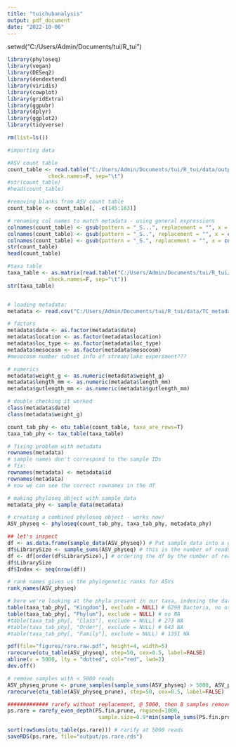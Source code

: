 ```yaml
---
title: "tuichubanalysis"
output: pdf_document
date: "2022-10-06"
---
```

setwd("C:/Users/Admin/Documents/tui/R_tui")

```r
library(phyloseq)
library(vegan)
library(DESeq2)
library(dendextend) 
library(viridis) 
library(cowplot)
library(gridExtra)
library(ggpubr)
library(dplyr)
library(ggplot2)
library(tidyverse)
```

```r

rm(list=ls())

#importing data

#ASV count table
count_table <- read.table("C:/Users/Admin/Documents/tui/R_tui/data/outputs/ASV_counts_decontam.tsv", header=T, row.names=1,
             check.names=F, sep="\t")
#str(count_table)
#head(count_table)

#removing blanks from ASV count table
count_table <- count_table[, -c(145:163)]

# renaming col names to match metadata - using general expressions
colnames(count_table) <- gsub(pattern = "_S...", replacement = "", x = colnames(count_table))
colnames(count_table) <- gsub(pattern = "_S..", replacement = "", x = colnames(count_table))
colnames(count_table) <- gsub(pattern = "_S.", replacement = "", x = colnames(count_table))
str(count_table)
head(count_table)

#taxa table 
taxa_table <- as.matrix(read.table("C:/Users/Admin/Documents/tui/R_tui/data/outputs/ASV_taxonomy_decontam.tsv", header=T, row.names=1,
             check.names=F, sep="\t"))
str(taxa_table)


# loading metadata: 
metadata <- read.csv("C:/Users/Admin/Documents/tui/R_tui/data/TC_metadata.csv")

# factors
metadata$date <- as.factor(metadata$date)
metadata$location <- as.factor(metadata$location)
metadata$loc_type <- as.factor(metadata$loc_type)
metadata$mesocosm <- as.factor(metadata$mesocosm)
#mesocosm number subset info of stream/lake experiment???

# numerics
metadata$weight_g <- as.numeric(metadata$weight_g)
metadata$length_mm <- as.numeric(metadata$length_mm)
metadata$gutlength_mm <- as.numeric(metadata$gutlength_mm)

# double checking it worked
class(metadata$date)
class(metadata$weight_g)
```

```r
count_tab_phy <- otu_table(count_table, taxa_are_rows=T)
taxa_tab_phy <- tax_table(taxa_table)

# fixing problem with metadata
rownames(metadata) 
# sample names don't correspond to the sample IDs 
# fix: 
rownames(metadata) <- metadata$id
rownames(metadata)
# now we can see the correct rownames in the df 

# making phyloseq object with sample data 
metadata_phy <- sample_data(metadata)

# creating a combined phyloseq object - works now! 
ASV_physeq <- phyloseq(count_tab_phy, taxa_tab_phy, metadata_phy) 

## let's inspect
df <- as.data.frame(sample_data(ASV_physeq)) # Put sample_data into a ggplot-friendly data.frame
df$LibrarySize <- sample_sums(ASV_physeq) # this is the number of reads corresponding to each sample 
df <- df[order(df$LibrarySize),] # ordering the df by the number of reads from lowest to highest - quite a lot of variation here 
df$LibrarySize
df$Index <- seq(nrow(df))
```

```r
# rank names gives us the phylogenetic ranks for ASVs
rank_names(ASV_physeq) 

# here we're looking at the phyla present in our taxa, indexing the data frame by phylum 
table(taxa_tab_phy[, "Kingdom"], exclude = NULL) # 6298 Bacteria, no others 
table(taxa_tab_phy[, "Phylum"], exclude = NULL) # no NA 
#table(taxa_tab_phy[, "Class"], exclude = NULL) # 273 NA
#table(taxa_tab_phy[, "Order"], exclude = NULL) # 643 NA
#table(taxa_tab_phy[, "Family"], exclude = NULL) # 1351 NA
```

```r

pdf(file="figures/rare.raw.pdf", height=4, width=5)
rarecurve(otu_table(ASV_physeq), step=50, cex=0.5, label=FALSE)
abline(v = 5000, lty = "dotted", col="red", lwd=2)
dev.off() 

# remove samples with < 5000 reads
ASV_physeq_prune <- prune_samples(sample_sums(ASV_physeq) > 5000, ASV_physeq) #89 samples
rarecurve(otu_table(ASV_physeq_prune), step=50, cex=0.5, label=FALSE)

############# rarefy without replacement, @ 5000, then 8 samples removed, 1753 ASVs
ps.rare = rarefy_even_depth(PS.fin.prune, rngseed=1000, 
                             sample.size=0.9*min(sample_sums(PS.fin.prune)), replace=F)

sort(rowSums(otu_table(ps.rare))) # rarify at 5000 reads
saveRDS(ps.rare, file="output/ps.rare.rds")
```
